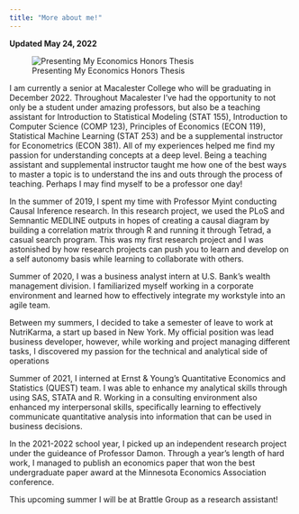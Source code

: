 ```yaml
---
title: "More about me!"
---
```


**Updated May 24, 2022**

![Presenting My Economics Honors Thesis](NickHonors.jpg)


I am currently a senior at Macalester College who will be graduating in December 2022. Throughout Macalester I've had the opportunity to not only be a student under amazing professors, but also be a teaching assistant for Introduction to Statistical Modeling (STAT 155), Introduction to Computer Science (COMP 123), Principles of Economics (ECON 119), Statistical Machine Learning (STAT 253) and be a supplemental instructor for Econometrics (ECON 381). All of my experiences helped me find my passion for understanding concepts at a deep level. Being a teaching assistant and supplemental instructor taught me how one of the best ways to master a topic is to understand the ins and outs through the process of teaching. Perhaps I may find myself to be a professor one day!  

In the summer of 2019, I spent my time with Professor Myint conducting Causal Inference research. In this research project, we used the PLoS and Semnantic MEDLINE outputs in hopes of creating a causal diagram by building a correlation matrix through R and running it through Tetrad, a casual search program. This was my first research project and I was astonished by how research projects can push you to learn and develop on a self autonomy basis while learning to collaborate with others. 

Summer of 2020, I was a business analyst intern at U.S. Bank’s wealth management division. I familiarized myself working in a corporate environment and learned how to effectively integrate my workstyle into an agile team. 

Between my summers, I decided to take a semester of leave to work at NutriKarma, a start up based in New York. My official position was lead business developer, however, while working and project managing different tasks, I discovered my passion for the technical and analytical side of operations 

Summer of 2021, I interned at Ernst & Young’s Quantitative Economics and Statistics (QUEST) team. I was able to enhance my analytical skills through using SAS, STATA and R. Working in a consulting environment also enhanced my interpersonal skills, specifically learning to effectively communicate quantitative analysis into information that can be used in business decisions. 

In the 2021-2022 school year, I picked up an independent research project under the guideance of Professor Damon. Through a year's length of hard work, I managed to publish an economics paper that won the best undergraduate paper award at the Minnesota Economics Association conference. 

This upcoming summer I will be at Brattle Group as a research assistant! 

